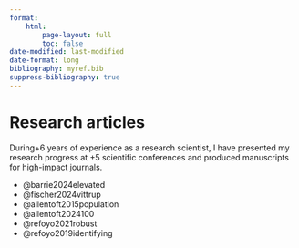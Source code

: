 ```yaml
---
format: 
    html:
        page-layout: full
        toc: false
date-modified: last-modified
date-format: long
bibliography: myref.bib
suppress-bibliography: true
---
```


# Research articles

During+6 years of experience as a research scientist, I have presented my research progress at +5 scientific conferences and produced manuscripts for high-impact journals.

- @barrie2024elevated
- @fischer2024vittrup
- @allentoft2015population
- @allentoft2024100
- @refoyo2021robust
- @refoyo2019identifying
